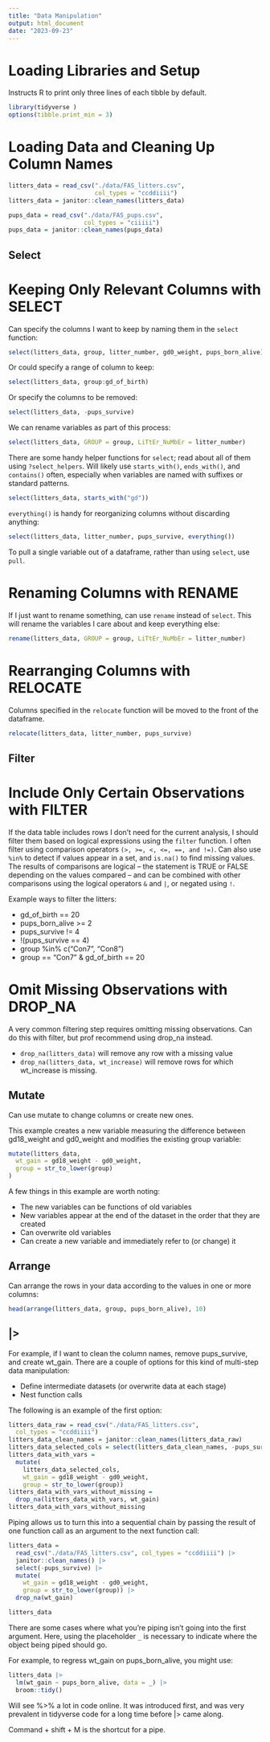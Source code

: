 ```yaml
---
title: "Data Manipulation"
output: html_document
date: "2023-09-23"
---
```


# Loading Libraries and Setup
Instructs R to print only three lines of each tibble by default.
```r
library(tidyverse )
options(tibble.print_min = 3)
```

# Loading Data and Cleaning Up Column Names
```r
litters_data = read_csv("./data/FAS_litters.csv", 
                        col_types = "ccddiiii")
litters_data = janitor::clean_names(litters_data)

pups_data = read_csv("./data/FAS_pups.csv",
                     col_types = "ciiiii")
pups_data = janitor::clean_names(pups_data)

```

## Select

# Keeping Only Relevant Columns with SELECT 
Can specify the columns I want to keep by naming them in the `select` function:
```r
select(litters_data, group, litter_number, gd0_weight, pups_born_alive)
```

Or could specify a range of column to keep:
```r
select(litters_data, group:gd_of_birth)
```

Or specify the columns to be removed:
```r
select(litters_data, -pups_survive)
```

We can rename variables as part of this process:
```r
select(litters_data, GROUP = group, LiTtEr_NuMbEr = litter_number)
```

There are some handy helper functions for `select`; read about all of them using `?select_helpers`. Will likely use `starts_with()`, `ends_with()`, and `contains()` often, especially when variables are named with suffixes or standard patterns.
```r
select(litters_data, starts_with("gd"))
```

`everything()` is handy for reorganizing columns without discarding anything:
```r
select(litters_data, litter_number, pups_survive, everything())
```

To pull a single variable out of a dataframe, rather than using `select`, use `pull`.

# Renaming Columns with RENAME
If I just want to rename something, can use `rename` instead of `select`. This will rename the variables I care about and keep everything else:
```r
rename(litters_data, GROUP = group, LiTtEr_NuMbEr = litter_number)
```

# Rearranging Columns with RELOCATE
Columns specified in the `relocate` function will be moved to the front of the dataframe.
```r
relocate(litters_data, litter_number, pups_survive)
```

## Filter

# Include Only Certain Observations with FILTER 
If the data table includes rows I don’t need for the current analysis, I should filter them based on logical expressions using the `filter` function. I often filter using comparison operators `(>, >=, <, <=, ==, and !=)`. Can also use `%in%` to detect if values appear in a set, and `is.na()` to find missing values. The results of comparisons are logical – the statement is TRUE or FALSE depending on the values compared – and can be combined with other comparisons using the logical operators `&` and `|`, or negated using `!`.

Example ways to filter the litters:

* gd_of_birth == 20
* pups_born_alive >= 2
* pups_survive != 4
* !(pups_survive == 4)
* group %in% c("Con7", "Con8")
* group == "Con7" & gd_of_birth == 20

# Omit Missing Observations with DROP_NA
A very common filtering step requires omitting missing observations. Can do this with filter, but prof recommend using drop_na instead.

* `drop_na(litters_data)` will remove any row with a missing value
* `drop_na(litters_data, wt_increase)` will remove rows for which wt_increase is missing.

## Mutate
Can use mutate to change columns or create new ones. 

This example creates a new variable measuring the difference between gd18_weight and gd0_weight and modifies the existing group variable:
```r
mutate(litters_data,
  wt_gain = gd18_weight - gd0_weight,
  group = str_to_lower(group)
)
```
A few things in this example are worth noting:

* The new variables can be functions of old variables
* New variables appear at the end of the dataset in the order that they are created
* Can overwrite old variables
* Can create a new variable and immediately refer to (or change) it

## Arrange
Can arrange the rows in your data according to the values in one or more columns:
```r
head(arrange(litters_data, group, pups_born_alive), 10)
```

## |>
For example, if I want to clean the column names, remove pups_survive, and create wt_gain. There are a couple of options for this kind of multi-step data manipulation:

* Define intermediate datasets (or overwrite data at each stage)
* Nest function calls

The following is an example of the first option:
```r
litters_data_raw = read_csv("./data/FAS_litters.csv",
  col_types = "ccddiiii")
litters_data_clean_names = janitor::clean_names(litters_data_raw)
litters_data_selected_cols = select(litters_data_clean_names, -pups_survive)
litters_data_with_vars = 
  mutate(
    litters_data_selected_cols, 
    wt_gain = gd18_weight - gd0_weight,
    group = str_to_lower(group))
litters_data_with_vars_without_missing = 
  drop_na(litters_data_with_vars, wt_gain)
litters_data_with_vars_without_missing
```

Piping allows us to turn this into a sequential chain by passing the result of one function call as an argument to the next function call:
```r
litters_data = 
  read_csv("./data/FAS_litters.csv", col_types = "ccddiiii") |> 
  janitor::clean_names() |> 
  select(-pups_survive) |> 
  mutate(
    wt_gain = gd18_weight - gd0_weight,
    group = str_to_lower(group)) |> 
  drop_na(wt_gain)

litters_data
```

There are some cases where what you’re piping isn’t going into the first argument. Here, using the placeholder `_` is necessary to indicate where the object being piped should go. 

For example, to regress wt_gain on pups_born_alive, you might use:
```r
litters_data |>
  lm(wt_gain ~ pups_born_alive, data = _) |>
  broom::tidy()
```

Will see %>% a lot in code online. It was introduced first, and was very prevalent in tidyverse code for a long time before |> came along.

Command + shift + M is the shortcut for a pipe.
